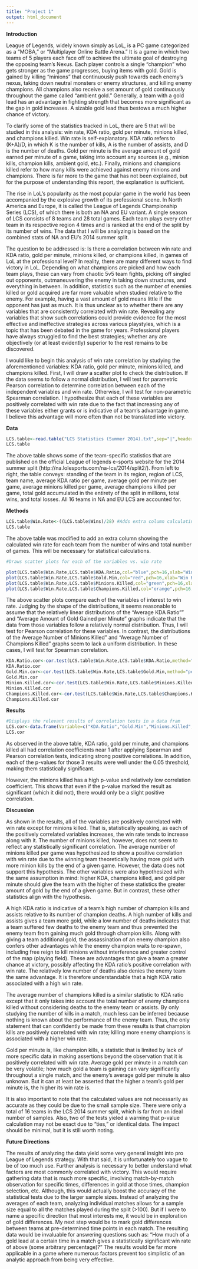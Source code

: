 ```yaml
---
title: "Project 1"
output: html_document
---
```


**Introduction**
  
League of Legends, widely known simply as LoL, is a PC game categorized as a "MOBA," or "Multiplayer Online Battle Arena."  It is a game in which two teams of 5 players each face off to achieve the ultimate goal of destroying the opposing team's Nexus.  Each player controls a single "champion" who gets stronger as the game progresses, buying items with gold.  Gold is gained by killing "minions" that continuously push towards each enemy's nexus, taking down neutral monsters or enemy structures, and killing enemy champions.  All champions also receive a set amount of gold continuously throughout the game called "ambient gold."  Generally, a team with a gold lead has an advantage in fighting strength that becomes more significant as the gap in gold increases.  A sizable gold lead thus bestows a much higher chance of victory.  

To clarify some of the statistics tracked in LoL, there are 5 that will be studied in this analysis: win rate, KDA ratio, gold per minute, minions killed, and champions killed.  Win rate is self-explanatory.  KDA ratio refers to (K+A)/D, in which K is the number of kills, A is the number of assists, and D is the number of deaths.  Gold per minute is the average amount of gold earned per minute of a game, taking into account any sources (e.g., minion kills, champion kills, ambient gold, etc.).  Finally, minions and champions killed refer to how many kills were achieved against enemy minions and champions.  There is far more to the game that has not been explained, but for the purpose of understanding this report, the explanation is sufficient.

The rise in LoL's popularity as the most popular game in the world has been accompanied by the explosive growth of its professional scene.  In North America and Europe, it is called the League of Legends Championship Series (LCS), of which there is both an NA and EU variant.  A single season of LCS consists of 8 teams and 28 total games.  Each team plays every other team in its respective region 4 times and is ranked at the end of the split by its number of wins.  The data that I will be analyzing is based on the combined stats of NA and EU's 2014 summer split.

The question to be addressed is: Is there a correlation between win rate and KDA ratio, gold per minute, minions killed, or champions killed, in games of LoL at the professional level?  In reality, there are many different ways to find victory in LoL.  Depending on what champions are picked and how each team plays, these can vary from chaotic 5v5 team fights, picking off singled out opponents, outmaneuvering the enemy in taking down structures, and everything in between.  In addition, statistics such as the number of enemies killed or gold acquired are far more valuable when studied relative to the enemy.  For example, having a vast amount of gold means little if the opponent has just as much.  It is thus unclear as to whether there are any variables that are consistently correlated with win rate.  Revealing any variables that show such correlations could provide evidence for the most effective and ineffective strategies across various playstyles, which is a topic that has been debated in the game for years.  Professional players have always struggled to find the best strategies; whether any are objectively (or at least evidently) superior to the rest remains to be discovered.

I would like to begin this analysis of win rate correlation by studying the aforementioned variables: KDA ratio, gold per minute, minions killed, and champions killed.  First, I will draw a scatter plot to check the distribution.  If the data seems to follow a normal distribution, I will test for parametric Pearson correlation to determine correlation between each of the independent variables and win rate.  Otherwise, I will test for non-parametric Spearman correlation.  I hypothesize that each of these variables are positively correlated with win rate due to the fact that increasing any of these variables either grants or is indicative of a team's advantage in game.  I believe this advantage will more often than not be translated into victory.

**Data**

```r
LCS.table<-read.table("LCS Statistics (Summer 2014).txt",sep="|",header=TRUE,stringsAsFactor=FALSE)
LCS.table
```

The above table shows some of the team-specific statistics that are published on the official League of legends e-sports website for the 2014 summer split (http://na.lolesports.com/na-lcs/2014/split2/).  From left to right, the table conveys: standing of the team in its region, region of LCS, team name, average KDA ratio per game, average gold per minute per game, average minions killed per game, average champions killed per game, total gold accumulated in the entirety of the split in millions, total wins, and total losses.  All 16 teams in NA and EU LCS are accounted for.

**Methods**

```r
LCS.table$Win.Rate<-((LCS.table$Wins)/28) #Adds extra column calculating win rate of each team
LCS.table
```

The above table was modified to add an extra column showing the calculated win rate for each team from the number of wins and total number of games.  This will be necessary for statistical calculations.

```r
#Draws scatter plots for each of the variables vs. win rate

plot(LCS.table$Win.Rate,LCS.table$KDA.Ratio,col="blue",pch=16,xlab="Win Rate",ylab="KDA Ratio",main="Average KDA Ratio")
plot(LCS.table$Win.Rate,LCS.table$Gold.Min,col="red",pch=16,xlab="Win Rate",ylab="Gold per Minute",main="Average Amount of Gold Gained per Minute")
plot(LCS.table$Win.Rate,LCS.table$Minions.Killed,col="green",pch=16,xlab="Win Rate",ylab="Minions Killed",main="Average Number of Minions Killed")
plot(LCS.table$Win.Rate,LCS.table$Champions.Killed,col="orange",pch=16,xlab="Win Rate",ylab="Champions Killed",main="Average Number of Champions Killed")
```

The above scatter plots compare each of the variables of interest to win rate.  Judging by the shape of the distributions, it seems reasonable to assume that the relatively linear distributions of the "Average KDA Ratio"" and "Average Amount of Gold Gained per Minute" graphs indicate that the data from those variables follow a relatively normal distribution.  Thus, I will test for Pearson correlation for these variables.  In contrast, the distributions of the Average Number of Minions Killed" and "Average Number of Champions Killed" graphs seem to lack a uniform distribution.  In these cases, I will test for Spearman correlation.

```r
KDA.Ratio.cor<-cor.test(LCS.table$Win.Rate,LCS.table$KDA.Ratio,method="pearson") #Pearson correlation for KDA ratio
KDA.Ratio.cor
Gold.Min.cor<-cor.test(LCS.table$Win.Rate,LCS.table$Gold.Min,method="pearson") #Pearson correlation for gold per minute
Gold.Min.cor
Minion.Killed.cor<-cor.test(LCS.table$Win.Rate,LCS.table$Minions.Killed,method="spearman") #Spearman correlation for minions killed
Minion.Killed.cor
Champions.Killed.cor<-cor.test(LCS.table$Win.Rate,LCS.table$Champions.Killed,method="spearman") #Spearman correlation for champions killed
Champions.Killed.cor
```

**Results**

```r
#Displays the relevant results of correlation tests in a data fram
LCS.cor<-data.frame(Variable=c("KDA.Ratio","Gold.Min","Minions.Killed","Champions.Killed"),Test=c("Pearson","Pearson","Spearman","Spearman"),Correlation.Coefficient=c(0.8461,0.9625,0.3044,0.7008),p.Value=c(3.619e-05,2.532e-09,0.2517,0.002492),Signficant=c("Yes","Yes",'No','Yes'))
LCS.cor
```

As observed in the above table, KDA ratio, gold per minute, and champions killed all had correlation coefficients near 1 after applying Spearman and Pearson correlation tests, indicating strong positive correlations.  In addition, each of the p-values for those 3 results were well under the 0.05 threshold, making them statistically significant.

However, the minions killed has a high p-value and relatively low correlation coefficient.  This shows that even if the p-value marked the result as significant (which it did not), there would only be a slight positive correlation.

**Discussion**

As shown in the results, all of the variables are positively correlated with win rate except for minions killed.  That is, statistically speaking, as each of the positively correlated variables increases, the win rate tends to increase along with it.  The number of minions killed, however, does not seem to reflect any statistically significant correlation.  The average number of minions killed per game was hypothesized to show a positive correlation with win rate due to the winning team theoretically having more gold with more minion kills by the end of a given game.  However, the data does not support this hypothesis.  The other variables were also hypothesized with the same assumption in mind: higher KDA, champions killed, and gold per minute should give the team with the higher of these statistics the greater amount of gold by the end of a given game.  But in contrast, these other statistics align with the hypothesis.

A high KDA ratio is indicative of a team’s high number of champion kills and assists relative to its number of champion deaths.  A high number of kills and assists gives a team more gold, while a low number of deaths indicates that a team suffered few deaths to the enemy team and thus prevented the enemy team from gaining much gold through champion kills.  Along with giving a team additional gold, the assassination of an enemy champion also confers other advantages while the enemy champion waits to re-spawn, including free reign to kill minions without interference and greater control of the map (playing field).  These are advantages that give a team a greater chance at victory, possibly affecting the KDA ratio’s positive correlation with win rate.  The relatively low number of deaths also denies the enemy team the same advantage.  It is therefore understandable that a high KDA ratio associated with a high win rate.

The average number of champions killed is a similar statistic to KDA ratio except that it only takes into account the total number of enemy champions killed without considering deaths to the enemy team or assists.  By only studying the number of kills in a match, much less can be inferred because nothing is known about the performance of the enemy team.  Thus, the only statement that can confidently be made from these results is that champion kills are positively correlated with win rate; killing more enemy champions is associated with a higher win rate.

Gold per minute is, like champion kills, a statistic that is limited by lack of more specific data in making assertions beyond the observation that it is positively correlated with win rate.  Average gold per minute in a match can be very volatile; how much gold a team is gaining can vary significantly throughout a single match, and the enemy’s average gold per minute is also unknown.  But it can at least be asserted that the higher a team’s gold per minute is, the higher its win rate is.

It is also important to note that the calculated values are not necessarily as accurate as they could be due to the small sample size.  There were only a total of 16 teams in the LCS 2014 summer split, which is far from an ideal number of samples.  Also, two of the tests yieled a warning that p-value calculation may not be exact due to "ties," or identical data.  The impact should be minimal, but it is still worth noting.

**Future Directions**

The results of analyzing the data yield some very general insight into pro League of Legends strategy.  With that said, it is unfortunately too vague to be of too much use.  Further analysis is necessary to better understand what factors are most commonly correlated with victory.  This would require gathering data that is much more specific, involving match-by-match observation for specific times, differences in gold at those times, champion selection, etc.  Although, this would actually boost the accuracy of the statistical tests due to the larger sample sizes.  Instead of analyzing the averages of each team, analyzing individual matches allows for a sample size equal to all the matches played during the split (>100).  But if I were to name a specific direction that most interests me, it would be in exploration of gold differences.  My next step would be to mark gold differences between teams at pre-determined time points in each match.  The resulting data would be invaluable for answering questions such as: "How much of a gold lead at a certain time in a match gives a statistically significant win rate of above (some arbitrary percentage)?"  The results would be far more applicable in a game where numerous factors prevent too simplistic of an analytic approach from being very effective.
